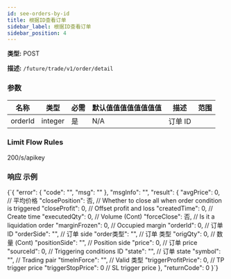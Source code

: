```yaml
---
id: see-orders-by-id
title: 根据ID查看订单
sidebar_label: 根据ID查看订单
sidebar_position: 4
---
```


**类型:** POST

**描述:** `/future/trade/v1/order/detail`

### 参数

| 名称    | 类型    | 必需 | 默认值值值值值值值值 | 描述 | 范围 |
| ------- | ------- | --------- | ------- | ----------- | ------ |
| orderId | integer | 是      | N/A     | 订单 ID    |        |

### Limit Flow Rules

200/s/apikey

### 响应 示例


<CodeBlock language="json" title="响应">
  {`{
  "error": {
    "code": "",
    "msg": ""
  },
  "msgInfo": "",
  "result": {
    "avgPrice": 0,              // 平均价格
    "closePosition": 否,     // Whether to close all when order condition is triggered
    "closeProfit": 0,           // Offset profit and loss
    "createdTime": 0,           // Create time
    "executedQty": 0,           // Volume (Cont)
    "forceClose": 否,        // Is it a liquidation order
    "marginFrozen": 0,          // Occupied margin
    "orderId": 0,               // 订单ID
    "orderSide": "",            // 订单 side
    "order类型": "",            // 订单 类型
    "origQty": 0,               // 数量 (Cont)
    "positionSide": "",         // Position side
    "price": 0,                 // 订单 price
    "sourceId": 0,              // Triggering conditions ID
    "state": "",                // 订单 state
    "symbol": "",               // Trading pair
    "timeInForce": "",          // Valid 类型
    "triggerProfitPrice": 0,    // TP trigger price
    "triggerStopPrice": 0       // SL trigger price
  },
  "returnCode": 0
}`}
</CodeBlock>
